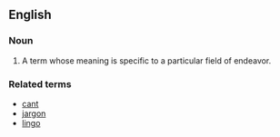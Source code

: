 == English ==

=== Noun ===
{{en-noun|sg=[[term]] [[of]] [[art]]|pl=terms of art}}

# A term whose meaning is specific to a particular field of endeavor.

=== Related terms ===
* [[cant]]
* [[jargon]]
* [[lingo]]